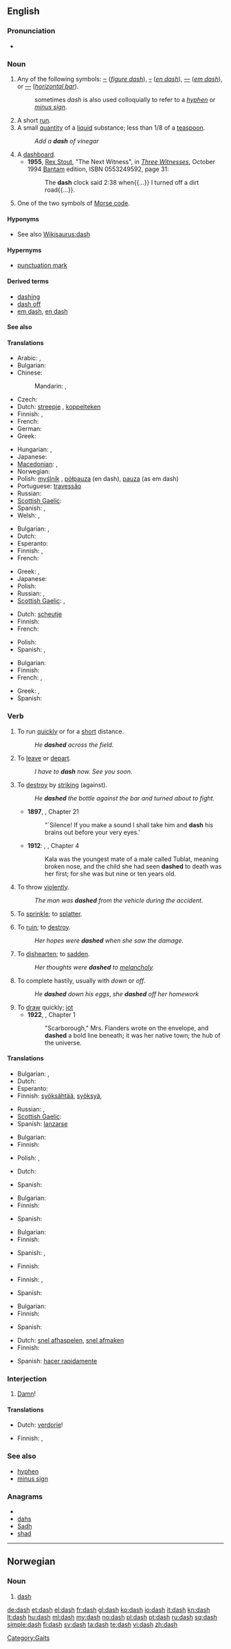 ==English==

===Pronunciation===
* {{audio|en-us-dash.ogg|Audio (US)}}
*: {{rhymes|æʃ}}

===Noun===
{{en-noun|es}}

# {{typography}} Any of the following symbols: [[‒]] (''[[figure dash]]''), [[–]] (''[[en dash]]''), [[—]] (''[[em dash]]''), or [[―]] (''[[horizontal bar]]'').
#: sometimes ''dash'' is also used colloquially to refer to a ''[[hyphen]]'' or ''[[minus sign]]''.
# A short [[run]].
# A small [[quantity]] of a [[liquid]] substance; less than 1/8 of a [[teaspoon]].
#: ''Add a '''dash''' of vinegar''
# A [[dashboard]].
#* '''1955''', [[w:Rex Stout|Rex Stout]], "The Next Witness", in [[w:Three Witnesses (book)|''Three Witnesses'']], October 1994 [[w:Bantam Books|Bantam]] edition, ISBN 0553249592, page 31:
#*: The '''dash''' clock said 2:38 when{{...}} I turned off a dirt road{{...}}.
# One of the two symbols of [[Morse code]].

====Hyponyms====
* See also [[Wikisaurus:dash]]

====Hypernyms====
* [[punctuation mark]]

====Derived terms====
* [[dashing]]
* [[dash off]]
* [[em dash]], [[en dash]]

====See also====
{{punctuation}}

====Translations====
{{trans-top|typographic symbol}}
* Arabic: {{t|ar|شحطة|f|tr=sháHTa}},  {{t|ar|شرطة|f|tr=shárTa}}
* Bulgarian: {{t+|bg|тире|n}}
* Chinese:
*: Mandarin: {{t|cmn|破折號|sc=Hani}},  {{t|cmn|破折号|tr=pòzhéhào|sc=Hani}}
* Czech: {{t-|cs|pomlčka|f}}
* Dutch: [[streepje]] {{n}}, [[koppelteken]] {{n}}
* Finnish: {{t+|fi|ajatusviiva}}, {{t+|fi|viiva}}
* French: {{t+|fr|tiret|m}}
* German: {{t+|de|Gedankenstrich|m}}
* Greek: {{t+|el|παύλα|f}}
{{trans-mid}}
* Hungarian: {{t+|hu|kötőjel}}, {{t+|hu|gondolatjel}}
* Japanese: {{t|ja|ダッシュ|tr=dasshu}}
* [[Macedonian]]: {{t|mk|црта|f|tr=c'rta}},  {{t-|mk|тире|n|tr=tiré}}
* Norwegian: {{t|no|bindestrek|m}}
* Polish: [[myślnik]] {{m}}, [[półpauza]] {{f}} (en dash), [[pauza]] {{f}} (as em dash)
* Portuguese: [[travessão]] {{m}}
* Russian: {{qualifier|indeclinable}} {{t+|ru|тире|n|tr=tiré}}
* [[Scottish Gaelic]]: {{t-|gd|sgrìob|f|xs=Scottish Gaelic}}
* Spanish: {{t+|es|raya|f}}, {{t|es|guión largo|m}}
* Welsh: {{t|cy|ystremp|f|xs=Welsh}},  {{t|cy|ystrempiau|p|xs=Welsh}}
{{trans-bottom}}

{{trans-top|short run}}
* Bulgarian: {{t|bg|втурване|n}},  {{t|bg|спринт|m}}
* Dutch: {{t-|nl|sprint|m}}
* Esperanto: {{t-|eo|sprinto|xs=Esperanto}}
* Finnish: {{t-|fi|spurtti}}, {{t-|fi|pinkaisu}}
* French: {{t+|fr|sprint|m}}
{{trans-mid}}
* Greek: {{t|el|εξόρμηση|f|tr=eksórmisi}},  {{t|el|έφοδος|f|tr=éfoðos}}
* Japanese: {{t|ja|疾走|tr=しっそう, shissō}}
* Polish: {{t+|pl|sprint|m}}
* Russian: {{t|ru|спринт|m|tr=sprint}}, {{t|ru|бросок|m|tr=brosók}}
* [[Scottish Gaelic]]: {{t-|gd|deann|f|xs=Scottish Gaelic}},  {{t-|gd|leum|m|xs=Scottish Gaelic}}
{{trans-bottom}}

{{trans-top|small quantity of liquid}}
* Dutch: [[scheutje]] {{n}}
* Finnish: {{t+|fi|tilkka}}
* French: {{t+|fr|soupçon|m}}
{{trans-mid}}
* Polish: {{t+|pl|kropla|f}}
* Spanish: {{t+|es|gota|f}}, {{t+|es|pizca|f}}
{{trans-bottom}}

{{trans-top|Morse code symbol}}
* Bulgarian: {{t+|bg|тире|n}}
* Finnish: {{t+|fi|viiva}}
* French: {{t+|fr|trait|m}},  {{t+|fr|ta|m}}
{{trans-mid}}
* Greek: {{t-|el|μακρόν|n|tr=makrón}},  {{t+|el|παύλα|f|tr=pávla}}
* Spanish: {{t+|es|raya|f}}
{{trans-bottom}}

===Verb===
{{en-verb|dash|es}}

# {{intransitive}} To run [[quick]]ly or for a [[short]] distance.
#: ''He '''dashed''' across the field.''
# {{context|intransitive|informal}} To [[leave]] or [[depart]].
#: ''I have to '''dash''' now. See you soon.''
# {{transitive}} To [[destroy]] by [[striking]] (against).
#: ''He '''dashed''' the bottle against the bar and turned about to fight.''
#*'''1897''', {{w|Bram Stoker}}, {{w|Dracula}} Chapter 21
#*:"`Silence! If you make a sound I shall take him and '''dash''' his brains out before your very eyes.' 
#* '''1912''': {{w|Edgar Rice Burroughs}}, {{w|Tarzan of the Apes}}, Chapter 4
#*: Kala was the youngest mate of a male called Tublat, meaning broken nose, and the child she had seen '''dashed''' to death was her first; for she was but nine or ten years old.
# {{transitive}} To throw [[violent]]ly.
#: ''The man was '''dashed''' from the vehicle during the accident.''
# {{transitive}} To [[sprinkle]]; to [[splatter]].
# {{transitive}} To [[ruin]]; to [[destroy]].
#: ''Her hopes were '''dashed''' when she saw the damage.''
# {{transitive}} To [[dishearten]]; to [[sadden]].
#: ''Her thoughts were '''dashed''' to [[melancholy]].''
# {{transitive}} To complete hastily, usually with ''down'' or ''off''.
#: ''He '''dashed''' down his eggs'', ''she '''dashed''' off her homework''
# To [[draw]] quickly; [[jot]]
#* '''1922''', {{w|Virginia Woolf}}, ''{{w|Jacob's Room}}'' Chapter 1
#*:"Scarborough," Mrs. Flanders wrote on the envelope, and '''dashed''' a bold line beneath; it was her native town; the hub of the universe. 

====Translations====
{{trans-top|to run short distance}}
* Bulgarian: {{t|bg|втурвам се}},  {{t|bg|спринтирам}}
* Dutch: {{t+|nl|sprinten}}
* Esperanto: {{t-|eo|sprinti|xs=Esperanto}}
* Finnish: [[syöksähtää]], [[syöksyä]], {{t-|fi|pinkaista}}
{{trans-mid}}
* Russian: {{t+|ru|нестись}}, {{t+|ru|мчаться}}
* [[Scottish Gaelic]]: {{t-|gd|leum|xs=Scottish Gaelic}}
* Spanish: [[lanzarse]]
{{trans-bottom}}

{{trans-top|to leave}}
* Bulgarian: {{t|bg|напускам}}
* Finnish: {{t-|fi|rientää}}
{{trans-mid}}
* Polish: {{t+|pl|spadać}}, {{t|pl|lecieć}}
{{trans-bottom}}

{{trans-top|to ruin}}
* Dutch: {{t-|nl|verwoesten}}
{{trans-mid}}
* Spanish: {{t-|es|romperse}}
{{trans-bottom}}

{{trans-top|to destroy}}
* Bulgarian: {{t|bg|разбивам}}
* Finnish: {{t+|fi|rikkoa}}
{{trans-mid}}
* Spanish: {{t+|es|romper}}
{{trans-bottom}}

{{trans-top|to throw violently}}
* Bulgarian: {{t|bg|хвърлям}}
* Finnish: {{t-|fi|paiskata}}
{{trans-mid}}
* Spanish: {{t+|es|arrojar}}, {{t+|es|lanzar}}
{{trans-bottom}}

{{trans-top|to sprinkle}}
* Finnish: {{t-|fi|pirskottaa}}
{{trans-mid}}
{{trans-bottom}}

{{trans-top|to ruin}}
* Finnish: {{t-|fi|murskata}}, {{t|fi|murskaantua}}
{{trans-mid}}
* Spanish: {{t-|es|salpicar}}
{{trans-bottom}}

{{trans-top|to dishearten}}
* Bulgarian: {{t|bg|обезкуражавам}}
* Finnish: {{t-|fi|vaipua}}
{{trans-mid}}
* Spanish: {{t-|es|frustrar}}
{{trans-bottom}}

{{trans-top|to complete hastily}}
* Dutch: [[snel afhaspelen]], [[snel afmaken]]
* Finnish: {{t-|fi|hutaista}}
{{trans-mid}}
* Spanish: [[hacer rapidamente]]
{{trans-bottom}}

===Interjection===
{{en-interj}}

# {{euphemism}} [[damn|Damn]]!

====Translations====
{{trans-top|damn}}
* Dutch: [[verdorie]]!
{{trans-mid}}
* Finnish: {{t-|fi|samperi}}, {{t-|fi|helkkari}}
{{trans-bottom}}

===See also===
* [[hyphen]]
* [[minus sign]]

===Anagrams===
* {{alphagram|adhs}}
* [[dahs#English|dahs]]
* [[Sadh#English|Sadh]]
* [[shad#English|shad]]

[[Category:Gaits]]

----

==Norwegian==

===Noun===
{{infl|no|noun}}

# [[dash#English|dash]]

[[de:dash]]
[[et:dash]]
[[el:dash]]
[[fr:dash]]
[[gl:dash]]
[[ko:dash]]
[[io:dash]]
[[it:dash]]
[[kn:dash]]
[[lt:dash]]
[[hu:dash]]
[[ml:dash]]
[[my:dash]]
[[no:dash]]
[[pl:dash]]
[[pt:dash]]
[[ru:dash]]
[[sq:dash]]
[[simple:dash]]
[[fi:dash]]
[[sv:dash]]
[[ta:dash]]
[[te:dash]]
[[vi:dash]]
[[zh:dash]]